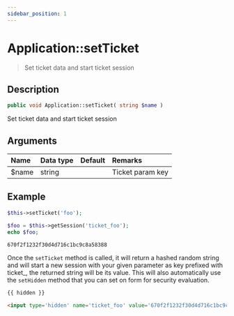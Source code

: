 ```yaml
---
sidebar_position: 1
---
```


# Application::setTicket

> Set ticket data and start ticket session

## Description

```php
public void Application::setTicket( string $name )
```

Set ticket data and start ticket session

## Arguments

| Name    | Data type | Default | Remarks          |
| :------ | :-------- | :------ | :--------------- |
| $name   | string    |         | Ticket param key |


## Example

```php title="Controller"
$this->setTicket('foo');

$foo = $this->getSession('ticket_foo');
echo $foo;
```

```html title="Output"
670f2f1232f30d4d716c1bc9c8a58388
```

Once the `setTicket` method is called, it will return a hashed random string and will start a new session with your given parameter as key prefixed with ticket_, the returned string will be its value. This will also automatically use the `setHidden` method that you can set on form for security evaluation.

```php title="Template"
{{ hidden }}
```

```html title="Output"
<input type='hidden' name='ticket_foo' value='670f2f1232f30d4d716c1bc9c8a58388' />
```